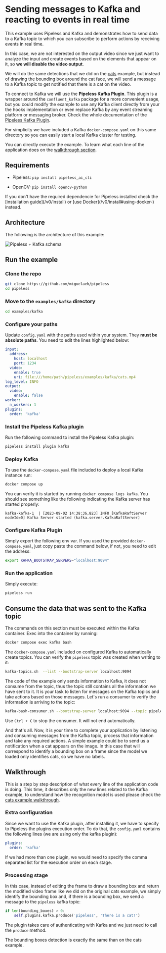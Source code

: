 # Sending messages to Kafka and reacting to events in real time


This example uses Pipeless and Kafka and demonstrates how to send data to a Kafka topic to which you can subscribe to perform actions by receiving events in real time.

In this case, we are not interested on the output video since we just want to analyze the input and create events based on the elements that appear on it, so **we will disable the video output**.

We will do the same detections that we did on the [cats](../cats/) example, but instead of drawing the bounding box around the cat face, we will send a message to a Kafka topic to get notified that there is a cat on the video.

To connect to Kafka we will use the **Pipeless Kafka Plugin**. This plugin is a wrapper around the `confluent_kafka` package for a more convenient usage, but you could modify the example to use any Kafka client directly from your the hooks implementation or even replace Kafka by any event streaming platform or messaging broker. Check the whole documentation of the [Pipeless Kafka Plugin](/v0/plugins/kafka).

For simplicity we have included a Kafka `docker-compose.yaml` on this same directory so you can easily start a local Kafka cluster for testing.

You can directly execute the example. To learn what each line of the application does on the [walkthrough section](#walkthrough).

## Requirements

* Pipeless: `pip install pipeless_ai_cli`

* OpenCV: `pip install opencv-python`

<Callout>
    If you don't have the required dependencie for Pipeless installed check the [installation guide](/v0/install) or [use Docker](/v0/install#using-docker-) instead.
</Callout>

## Architecture

The following is the architecture of this example:

![Pipeless + Kafka schema](https://pipeless.ai/kafka-white-bg.jpg)

## Run the example

<Steps>

### Clone the repo

```bash copy
git clone https://github.com/miguelaeh/pipeless
cd pipeless
```

### Move to the `examples/kafka` directory

``` bash copy
cd examples/kafka
```

### Configure your paths

Update `config.yaml` with the paths used within your system. They **must be absolute paths**. You need to edit the lines highlighted below:

```yaml {7}filename="config.yaml"
input:
  address:
    host: localhost
    port: 1234
  video:
    enable: true
    uri: file:///home/path/pipeless/examples/kafka/cats.mp4
log_level: INFO
output:
  video:
    enable: false
worker:
  n_workers: 1
plugins:
  order: 'kafka'
```

### Install the Pipeless Kafka plugin

Run the following command to install the Pipeless Kafka plugin:

```bash copy
pipeless install plugin kafka
```

### Deploy Kafka

To use the `docker-compose.yaml` file included to deploy a local Kafka instance run:

```bash copy
docker compose up
```

You can verify it is started by running `docker compose logs kafka`. You should see something like the following indicating the Kafka server has started properly:

```
kafka-kafka-1  | [2023-09-02 14:38:36,823] INFO [KafkaRaftServer nodeId=0] Kafka Server started (kafka.server.KafkaRaftServer)
```

### Configure Kafka Plugin

Simply export the following env var. If you used the provided `docker-compose.yaml`, just copy paste the command below, if not, you need to edit the address:

```bash copy
export KAFKA_BOOTSTRAP_SERVERS="localhost:9094"
```

### Run the application

Simply execute:

```bash copy
pipeless run
```
</Steps>

## Consume the data that was sent to the Kafka topic

The commands on this section must be executed within the Kafka container. Exec into the container by running:

```bash copy
docker compose exec kafka bash
```

The `docker-compose.yaml` included on configured Kafka to automatically create topics. You can verify the `pipeless` topic was created when writing to it:

```bash copy
kafka-topics.sh  --list --bootstrap-server localhost:9094
```

The code of the example only sends information to Kafka, it does not consume from the topic, thus the topic still contains all the information we have sent to it. It is your task to listen for messages on the Kafka topics and take actions based on those messages. Let's run a consumer to verify the information is arriving to the topic:

```bash copy
kafka-bash-consumer.sh --bootstrap-server localhost:9094 --topic pipeless --from-beginning
```

<Callout>Use `Ctrl + C` to stop the consumer. It will not end automatically.</Callout>

And that's all. Now, it is your time to complete your application by listening and consuming messages from the Kafka topic, process that information and take any required actions. A simple example could be to send us a notification when a cat appears on the image. In this case that will correspond to identify a bounding box on a frame since the model we loaded only identifies cats, so we have no labels.

## Walkthrough

This is a step by step description of what every line of the application code is doing. This time, it describes only the new lines related to the Kafka example, to understand how the recognition model is used please check the [cats example walkthrough](/v0/examples/cats/#walkthrough).

### Extra configuration

Since we want to use the Kafka plugin, after installing it, we have to specify to Pipeless the plugins execution order. To do that, the `config.yaml` contains the following lines (we are using only the kafka plugin):

```yaml copy
plugins:
  order: 'kafka'
```

If we had more than one plugin, we would need to specify the comma separated list for the execution order on each stage.

### Processing stage

In this case, instead of editing the frame to draw a bounding box and return the modified video frame like we did on the original cats example, we simply identify the bounding box and, if there is a bounding box, we send a message to the `pipeless` kafka topic:

```python copy
if len(bounding_boxes) > 0:
    self.plugins.kafka.produce('pipeless', 'There is a cat!')
```

The plugin takes care of authenticating with Kafka and we just need to call the `produce` method.

<Callout>The bounding boxes detection is exactly the same than on the cats example.</Callout>
